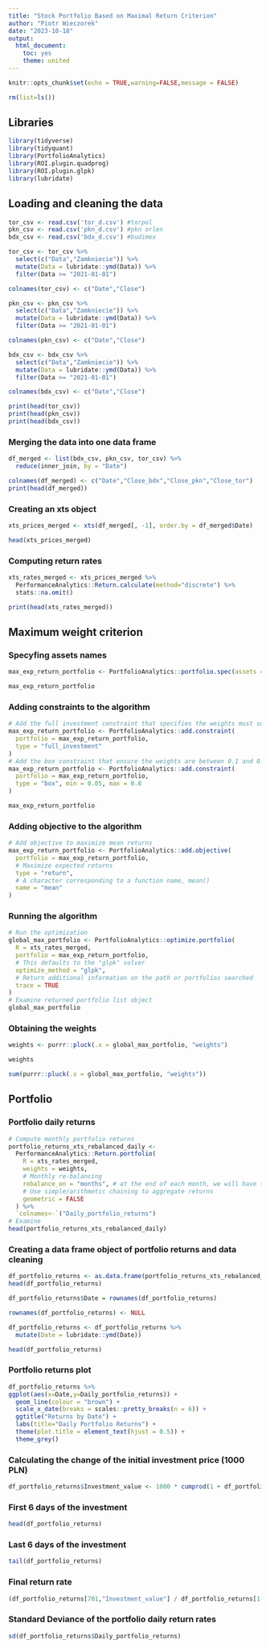 ---
title: "Stock Portfolio Based on Maximal Return Criterion"
author: "Piotr Wieczorek"
date: "2023-10-18"
output: 
  html_document: 
    toc: yes
    theme: united
---

```{r setup, include=FALSE}
knitr::opts_chunk$set(echo = TRUE,warning=FALSE,message = FALSE)
```

```{r}
rm(list=ls())
```

## Libraries

```{r}
library(tidyverse)
library(tidyquant)
library(PortfolioAnalytics)
library(ROI.plugin.quadprog)
library(ROI.plugin.glpk)
library(lubridate)
```

## Loading and cleaning the data


```{r}
tor_csv <- read.csv('tor_d.csv') #torpol
pkn_csv <- read.csv('pkn_d.csv') #pkn orlen
bdx_csv <- read.csv('bdx_d.csv') #budimex
```



```{r}
tor_csv <- tor_csv %>%
  select(c("Data","Zamkniecie")) %>%
  mutate(Data = lubridate::ymd(Data)) %>%
  filter(Data >= "2021-01-01") 

colnames(tor_csv) <- c("Date","Close")  

pkn_csv <- pkn_csv %>%
  select(c("Data","Zamkniecie")) %>%
  mutate(Data = lubridate::ymd(Data)) %>%
  filter(Data >= "2021-01-01")

colnames(pkn_csv) <- c("Date","Close") 

bdx_csv <- bdx_csv %>%
  select(c("Data","Zamkniecie")) %>%
  mutate(Data = lubridate::ymd(Data)) %>%
  filter(Data >= "2021-01-01")

colnames(bdx_csv) <- c("Date","Close") 
```


```{r}
print(head(tor_csv))
print(head(pkn_csv))
print(head(bdx_csv))
```
### Merging the data into one data frame


```{r}
df_merged <- list(bdx_csv, pkn_csv, tor_csv) %>% 
  reduce(inner_join, by = "Date")

colnames(df_merged) <- c("Date","Close_bdx","Close_pkn","Close_tor")
print(head(df_merged))
```

### Creating an xts object

```{r}
xts_prices_merged <- xts(df_merged[, -1], order.by = df_merged$Date)
```


```{r}
head(xts_prices_merged)
```

### Computing return rates

```{r}
xts_rates_merged <- xts_prices_merged %>%
  PerformanceAnalytics::Return.calculate(method="discrete") %>%
  stats::na.omit()

print(head(xts_rates_merged))
```

## Maximum weight criterion

### Specyfing assets names

```{r}
max_exp_return_portfolio <- PortfolioAnalytics::portfolio.spec(assets = c("bdx","pkn","tor"))
```


```{r}
max_exp_return_portfolio
```

### Adding constraints to the algorithm

```{r}
# Add the full investment constraint that specifies the weights must sum to 1
max_exp_return_portfolio <- PortfolioAnalytics::add.constraint(
  portfolio = max_exp_return_portfolio,
  type = "full_investment"
)
# Add the box constraint that ensure the weights are between 0.1 and 0.8
max_exp_return_portfolio <- PortfolioAnalytics::add.constraint(
  portfolio = max_exp_return_portfolio,
  type = "box", min = 0.05, max = 0.8
)
```


```{r}
max_exp_return_portfolio
```

### Adding objective to the algorithm

```{r}
# Add objective to maximize mean returns
max_exp_return_portfolio <- PortfolioAnalytics::add.objective(
  portfolio = max_exp_return_portfolio,
  # Maximize expected returns
  type = "return",
  # A character corresponding to a function name, mean()
  name = "mean"
)
```

### Running the algorithm

```{r}
# Run the optimization
global_max_portfolio <- PortfolioAnalytics::optimize.portfolio(
  R = xts_rates_merged,
  portfolio = max_exp_return_portfolio,
  # This defaults to the "glpk" solver
  optimize_method = "glpk",
  # Return additional information on the path or portfolios searched
  trace = TRUE
)
# Examine returned portfolio list object
global_max_portfolio
```


### Obtaining the weights

```{r}
weights <- purrr::pluck(.x = global_max_portfolio, "weights")
```

```{r}
weights
```

```{r}
sum(purrr::pluck(.x = global_max_portfolio, "weights"))
```

## Portfolio

### Portfolio daily returns

```{r}
# Compute monthly portfolio returns
portfolio_returns_xts_rebalanced_daily <-
  PerformanceAnalytics::Return.portfolio(
    R = xts_rates_merged,
    weights = weights,
    # Monthly re-balancing
    rebalance_on = "months", # at the end of each month, we will have to manually adjust the weights of our stocks based on their values. Rebalancing financial portfolio makes sense if we want to keep the initial weights computed by the solver-type algorithm.
    # Use simple/arithmetic chaining to aggregate returns
    geometric = FALSE
  ) %>%
  `colnames<-`("Daily_portfolio_returns")
# Examine
head(portfolio_returns_xts_rebalanced_daily)
```

### Creating a data frame object of portfolio returns and data cleaning

```{r}
df_portfolio_returns <- as.data.frame(portfolio_returns_xts_rebalanced_daily)
head(df_portfolio_returns)
```



```{r}
df_portfolio_returns$Date = rownames(df_portfolio_returns)
```


```{r}
rownames(df_portfolio_returns) <- NULL
```

```{r}
df_portfolio_returns <- df_portfolio_returns %>%
  mutate(Date = lubridate::ymd(Date))
```

```{r}
head(df_portfolio_returns)
```

### Portfolio returns plot

```{r,fig.width=10}
df_portfolio_returns %>%
ggplot(aes(x=Date,y=Daily_portfolio_returns)) +
  geom_line(colour = "brown") + 
  scale_x_date(breaks = scales::pretty_breaks(n = 6)) + 
  ggtitle("Returns by Date") + 
  labs(title="Daily Portfolio Returns") + 
  theme(plot.title = element_text(hjust = 0.5)) +
  theme_grey()
```

### Calculating the change of the initial investment price (1000 PLN)

```{r}
df_portfolio_returns$Investment_value <- 1000 * cumprod(1 + df_portfolio_returns$Daily_portfolio_returns)
```

### First 6 days of the investment
```{r}
head(df_portfolio_returns)
```

### Last 6 days of the investment

```{r}
tail(df_portfolio_returns)
```

### Final return rate

```{r}
(df_portfolio_returns[701,"Investment_value"] / df_portfolio_returns[1,"Investment_value"]) - 1
```

### Standard Deviance of the portfolio daily return rates

```{r}
sd(df_portfolio_returns$Daily_portfolio_returns)
```

